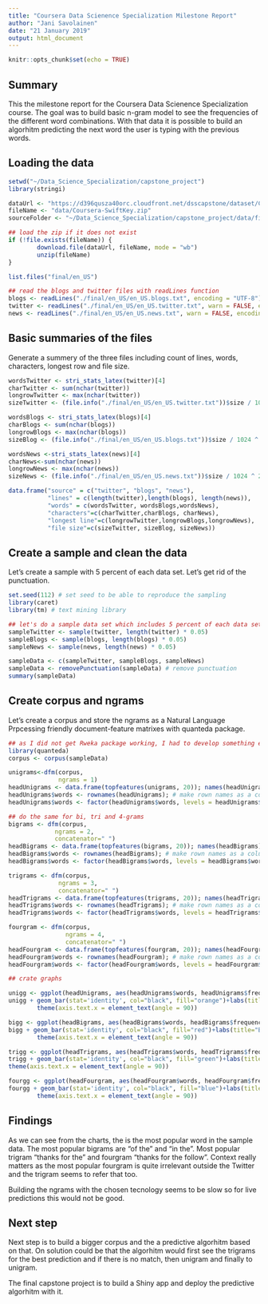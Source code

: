 ```yaml
---
title: "Coursera Data Scienence Specialization Milestone Report"
author: "Jani Savolainen"
date: "21 January 2019"
output: html_document
---
```


```r
knitr::opts_chunk$set(echo = TRUE)
```

## Summary

This the milestone report for the Coursera Data Scienence Specialization course. The goal was to build basic n-gram model to see the frequencies of the different word combinations. With that data it is possible to build an algorhitm predicting the next word the user is typing with the previous words.

## Loading the data

```r
setwd("~/Data_Science_Specialization/capstone_project")
library(stringi)

dataUrl <- "https://d396qusza40orc.cloudfront.net/dsscapstone/dataset/Coursera-SwiftKey.zip"
fileName <- "data/Coursera-SwiftKey.zip"
sourceFolder <- "~/Data_Science_Specialization/capstone_project/data/final"

## load the zip if it does not exist
if (!file.exists(fileName)) {
        download.file(dataUrl, fileName, mode = "wb")
        unzip(fileName)
}

list.files("final/en_US")

## read the blogs and twitter files with readLines function
blogs <- readLines("./final/en_US/en_US.blogs.txt", encoding = "UTF-8")
twitter <- readLines("./final/en_US/en_US.twitter.txt", warn = FALSE, encoding="UTF-8")
news <- readLines("./final/en_US/en_US.news.txt", warn = FALSE, encoding="UTF-8")


```

## Basic summaries of the files

Generate a summery of the three files including count of lines, words, characters, longest row and file size.

```r
wordsTwitter <- stri_stats_latex(twitter)[4]
charTwitter <- sum(nchar(twitter))
longrowTwitter <- max(nchar(twitter))
sizeTwitter <- (file.info("./final/en_US/en_US.twitter.txt"))$size / 1024 ^ 2

wordsBlogs <- stri_stats_latex(blogs)[4]
charBlogs <- sum(nchar(blogs))
longrowBlogs <- max(nchar(blogs))
sizeBlog <- (file.info("./final/en_US/en_US.blogs.txt"))$size / 1024 ^ 2

wordsNews <-stri_stats_latex(news)[4]
charNews<-sum(nchar(news))
longrowNews <- max(nchar(news))
sizeNews <- (file.info("./final/en_US/en_US.news.txt"))$size / 1024 ^ 2

data.frame("source" = c("twitter", "blogs", "news"),
           "lines" = c(length(twitter),length(blogs), length(news)),
           "words" = c(wordsTwitter, wordsBlogs,wordsNews),
           "characters"=c(charTwitter,charBlogs, charNews),
           "longest line"=c(longrowTwitter,longrowBlogs,longrowNews),
           "file size"=c(sizeTwitter, sizeBlog, sizeNews))
```

## Create a sample and clean the data

Let's create a sample with 5 percent of each data set. Let's get rid of the punctuation.

```r
set.seed(112) # set seed to be able to reproduce the sampling
library(caret)
library(tm) # text mining library

## let's do a sample data set which includes 5 percent of each data set
sampleTwitter <- sample(twitter, length(twitter) * 0.05)
sampleBlogs <- sample(blogs, length(blogs) * 0.05)
sampleNews <- sample(news, length(news) * 0.05)

sampleData <- c(sampleTwitter, sampleBlogs, sampleNews)
sampleData <- removePunctuation(sampleData) # remove punctuation
summary(sampleData)

```

## Create corpus and ngrams

Let's create a corpus and store the ngrams as a Natural Language Prpcessing friendly document-feature matrixes with quanteda package.

```r
## as I did not get Rweka package working, I had to develop something else. I found quanteda which can do both corpus and ngrams.
library(quanteda)
corpus <- corpus(sampleData)

unigrams<-dfm(corpus,
              ngrams = 1)
headUnigrams <- data.frame(topfeatures(unigrams, 20)); names(headUnigrams) <- c("frequency"); # make a df
headUnigrams$words <- rownames(headUnigrams); # make rown names as a column
headUnigrams$words <- factor(headUnigrams$words, levels = headUnigrams$words[order(-headUnigrams$frequency)]) # sort

## do the same for bi, tri and 4-grams
bigrams <- dfm(corpus,
             ngrams = 2,
             concatenator=" ")
headBigrams <- data.frame(topfeatures(bigrams, 20)); names(headBigrams) <- c("frequency"); # make a df
headBigrams$words <- rownames(headBigrams); # make rown names as a column
headBigrams$words <- factor(headBigrams$words, levels = headBigrams$words[order(-headBigrams$frequency)]) # sort

trigrams <- dfm(corpus,
              ngrams = 3,
              concatenator=" ")
headTrigrams <- data.frame(topfeatures(trigrams, 20)); names(headTrigrams) <- c("frequency"); # make a df
headTrigrams$words <- rownames(headTrigrams); # make rown names as a column
headTrigrams$words <- factor(headTrigrams$words, levels = headTrigrams$words[order(-headTrigrams$frequency)]) # sort

fourgram <- dfm(corpus,
                ngrams = 4,
                concatenator=" ")
headFourgram <- data.frame(topfeatures(fourgram, 20)); names(headFourgram) <- c("frequency"); # make a df
headFourgram$words <- rownames(headFourgram); # make rown names as a column
headFourgram$words <- factor(headFourgram$words, levels = headFourgram$words[order(-headFourgram$frequency)]) # sort

## crate graphs

unigg <- ggplot(headUnigrams, aes(headUnigrams$words, headUnigrams$frequency)) # make graph
unigg + geom_bar(stat='identity', col="black", fill="orange")+labs(title="Unigram words", x="",y="Frequency") +
        theme(axis.text.x = element_text(angle = 90))

bigg <- ggplot(headBigrams, aes(headBigrams$words, headBigrams$frequency)) # make graph
bigg + geom_bar(stat='identity', col="black", fill="red")+labs(title="Bigram words", x="",y="Frequency") +
        theme(axis.text.x = element_text(angle = 90))

trigg <- ggplot(headTrigrams, aes(headTrigrams$words, headTrigrams$frequency)) # make graph
trigg + geom_bar(stat='identity', col="black", fill="green")+labs(title="Trigram words", x="",y="Frequency") +
theme(axis.text.x = element_text(angle = 90))

fourgg <- ggplot(headFourgram, aes(headFourgram$words, headFourgram$frequency)) # make graph
fourgg + geom_bar(stat='identity', col="black", fill="blue")+labs(title="4-gram words", x="",y="Frequency") +
        theme(axis.text.x = element_text(angle = 90))
```

## Findings

As we can see from the charts, the is the most popular word in the sample data. The most popular bigrams are "of the" and "in the". Most popular trigram "thanks for the" and fourgram "thanks for the follow". Context really matters as the most popular fourgram is quite irrelevant outside the Twitter and the trigram seems to refer that too.

Building the ngrams with the chosen tecnology seems to be slow so for live predictions this would not be good.

## Next step

Next step is to build a bigger corpus and the a predictive algorhitm based on that. On solution could be that the algorhitm would first see the trigrams for the best prediction and if there is no match, then unigram and finally to unigram.

The final capstone project is to build a Shiny app and deploy the predictive algorhitm with it.
